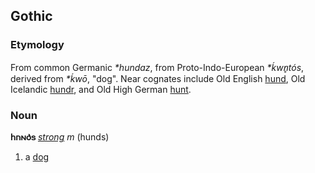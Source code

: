 ==Gothic==
===Etymology===
From common Germanic ''*hundaz'', from Proto-Indo-European ''*ḱwn̥tós'', derived from ''*ḱwō'', "dog". Near cognates include Old English [[hund]], Old Icelandic [[hundr]], and Old High German [[hunt]].

===Noun===
'''𐌷𐌿𐌽𐌳𐍃''' ''[[Wiktionary Appendix:Gothic strong declension|strong]]'' ''m'' (hunds)
# a [[dog]]